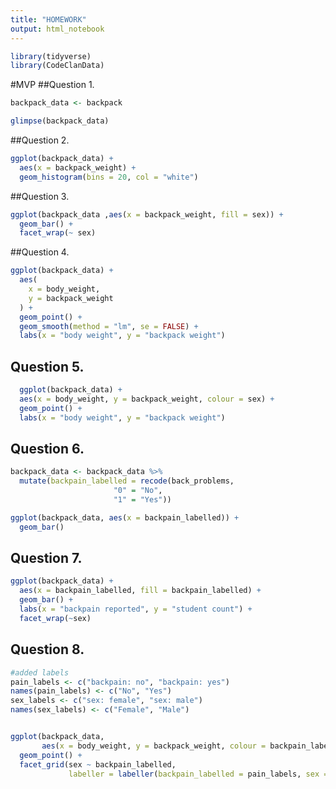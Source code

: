 ```yaml
---
title: "HOMEWORK"
output: html_notebook
---
```


```r
library(tidyverse)
library(CodeClanData)
```


#MVP
##Question 1.
```r
backpack_data <- backpack

glimpse(backpack_data)
```

##Question 2.

```r
ggplot(backpack_data) +
  aes(x = backpack_weight) +
  geom_histogram(bins = 20, col = "white") 
```

##Question 3.
```r
ggplot(backpack_data ,aes(x = backpack_weight, fill = sex)) +
  geom_bar() +
  facet_wrap(~ sex)
```


##Question 4.
```r
ggplot(backpack_data) +
  aes(
    x = body_weight,
    y = backpack_weight
  ) +
  geom_point() + 
  geom_smooth(method = "lm", se = FALSE) +
  labs(x = "body weight", y = "backpack weight")
```


## Question 5.
```r
  ggplot(backpack_data) +
  aes(x = body_weight, y = backpack_weight, colour = sex) +
  geom_point() +
  labs(x = "body weight", y = "backpack weight")
```


## Question 6.
```r
backpack_data <- backpack_data %>% 
  mutate(backpain_labelled = recode(back_problems, 
                       "0" = "No", 
                       "1" = "Yes"))

ggplot(backpack_data, aes(x = backpain_labelled)) +
  geom_bar()
```


## Question 7.
```r
ggplot(backpack_data) + 
  aes(x = backpain_labelled, fill = backpain_labelled) + 
  geom_bar() +
  labs(x = "backpain reported", y = "student count") + 
  facet_wrap(~sex)
```


## Question 8.
```r
#added labels
pain_labels <- c("backpain: no", "backpain: yes")
names(pain_labels) <- c("No", "Yes")
sex_labels <- c("sex: female", "sex: male")
names(sex_labels) <- c("Female", "Male")


ggplot(backpack_data,
       aes(x = body_weight, y = backpack_weight, colour = backpain_labelled)) +
  geom_point() +
  facet_grid(sex ~ backpain_labelled,
             labeller = labeller(backpain_labelled = pain_labels, sex = sex_labels))
```

